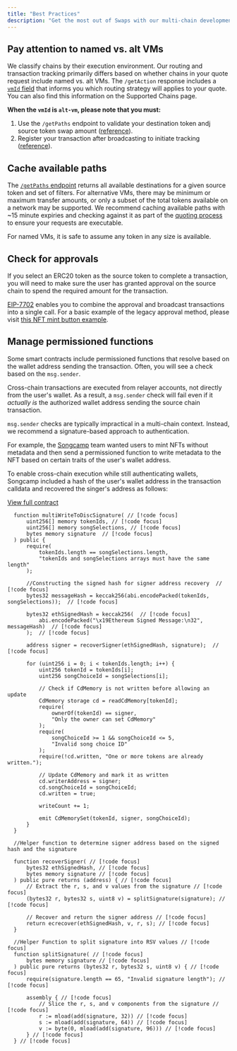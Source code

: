 ```yaml
---
title: "Best Practices"
description: "Get the most out of Swaps with our multi-chain development best practices."
---
```


## Pay attention to named vs. alt VMs

We classify chains by their execution environment. Our routing and transaction tracking primarily differs based on whether chains in your quote request include named vs. alt VMs. The `/getAction` response includes a [`vmId` field](/api-reference/get-action#response-vm-id) that informs you which routing strategy will applies to your quote. You can also find this information on the Supported Chains page.

**When the `vmId` is `alt-vm`, please note that you must:**

1. Use the `/getPaths` endpoint to validate your destination token andj source token swap amount ([reference](/resources/best-practices#cache-available-paths)).
2. Register your transaction after broadcasting to initiate tracking ([reference](/guides/track-transactions#register-transaction)).

## Cache available paths

The [`/getPaths` endpoint](/api-reference/get-paths) returns all available destinations for a given source token and set of filters. For alternative VMs, there may be minimum or maximum transfer amounts, or only a subset of the total tokens available on a network may be supported. We recommend caching available paths with ~15 minute expiries and checking against it as part of the [quoting process](/guides/swap#create-a-swap-transaction) to ensure your requests are executable.

For named VMs, it is safe to assume any token in any size is available.

## Check for approvals

If you select an ERC20 token as the source token to complete a transaction, you will need to make sure the user has granted approval on the source chain to spend the required amount for the transaction.

[EIP-7702](https://viem.sh/docs/eip7702) enables you to combine the approval and broadcast transactions into a single call. For a basic example of the legacy approval method, please visit [this NFT mint button example](https://github.com/decentxyz/launch-nfts/blob/c2a5d7300dfe9265a42c7f3e5863606805d65039/components/MintButton.tsx#L32).

## Manage permissioned functions

Some smart contracts include permissioned functions that resolve based on the wallet address sending the transaction. Often, you will see a check based on the `msg.sender`.

Cross-chain transactions are executed from relayer accounts, not directly from the user's wallet. As a result, a `msg.sender` check will fail even if it _actually is_ the authorized wallet address sending the source chain transaction.

`msg.sender` checks are typically impractical in a multi-chain context. Instead, we recommend a signature-based approach to authentication.

For example, the [Songcamp](https://song.camp/) team wanted users to mint NFTs without metadata and then send a permissioned function to write metadata to the NFT based on certain traits of the user's wallet address.

To enable cross-chain execution while still authenticating wallets, Songcamp included a hash of the user's wallet address in the transaction calldata and recovered the singer's address as follows:

[View full contract](https://explorer.zora.energy/address/0x38898cadb5241121620a81e7bca47eab8a87402a?tab=contract)

```solidity
  function multiWriteToDiscSignature( // [!code focus]
      uint256[] memory tokenIds, // [!code focus]
      uint256[] memory songSelections, // [!code focus]
      bytes memory signature  // [!code focus]
  ) public {
      require(
          tokenIds.length == songSelections.length,
          "tokenIds and songSelections arrays must have the same length"
      );

      //Constructing the signed hash for signer address recovery  // [!code focus]
      bytes32 messageHash = keccak256(abi.encodePacked(tokenIds, songSelections));  // [!code focus]

      bytes32 ethSignedHash = keccak256(  // [!code focus]
          abi.encodePacked("\x19Ethereum Signed Message:\n32", messageHash)  // [!code focus]
      );  // [!code focus]

      address signer = recoverSigner(ethSignedHash, signature);  // [!code focus]

      for (uint256 i = 0; i < tokenIds.length; i++) {
          uint256 tokenId = tokenIds[i];
          uint256 songChoiceId = songSelections[i];

          // Check if CdMemory is not written before allowing an update
          CdMemory storage cd = readCdMemory[tokenId];
          require(
              ownerOf(tokenId) == signer,
              "Only the owner can set CdMemory"
          );
          require(
              songChoiceId >= 1 && songChoiceId <= 5,
              "Invalid song choice ID"
          );
          require(!cd.written, "One or more tokens are already written.");

          // Update CdMemory and mark it as written
          cd.writerAddress = signer;
          cd.songChoiceId = songChoiceId;
          cd.written = true;

          writeCount += 1;

          emit CdMemorySet(tokenId, signer, songChoiceId);
      }
  }

  //Helper function to determine signer address based on the signed hash and the signature

  function recoverSigner( // [!code focus]
      bytes32 ethSignedHash, // [!code focus]
      bytes memory signature // [!code focus]
  ) public pure returns (address) { // [!code focus]
      // Extract the r, s, and v values from the signature // [!code focus]
      (bytes32 r, bytes32 s, uint8 v) = splitSignature(signature); // [!code focus]

      // Recover and return the signer address // [!code focus]
      return ecrecover(ethSignedHash, v, r, s); // [!code focus]
  }

  //Helper Function to split signature into RSV values // [!code focus]
  function splitSignature( // [!code focus]
      bytes memory signature // [!code focus]
  ) public pure returns (bytes32 r, bytes32 s, uint8 v) { // [!code focus]
      require(signature.length == 65, "Invalid signature length"); // [!code focus]

      assembly { // [!code focus]
          // Slice the r, s, and v components from the signature // [!code focus]
          r := mload(add(signature, 32)) // [!code focus]
          s := mload(add(signature, 64)) // [!code focus]
          v := byte(0, mload(add(signature, 96))) // [!code focus]
      } // [!code focus]
  } // [!code focus]
```
